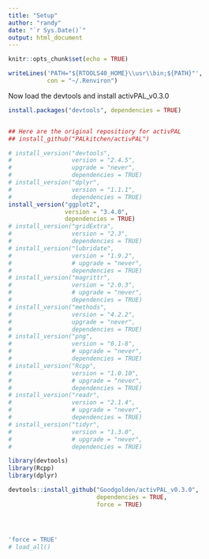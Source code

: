 ```yaml
---
title: "Setup"
author: "randy"
date: "`r Sys.Date()`"
output: html_document
---
```


```r
knitr::opts_chunk$set(echo = TRUE)
```

```r
writeLines('PATH="${RTOOLS40_HOME}\\usr\\bin;${PATH}"',
           con = "~/.Renviron")
```

Now load the devtools and install activPAL_v0.3.0

```r
install.packages("devtools", dependencies = TRUE)


## Here are the original repositiory for activPAL
## install_github("PALkitchen/activPAL")

# install_version("devtools",
#                 version = "2.4.5",
#                 upgrade = "never",
#                 dependencies = TRUE)
# install_version("dplyr",
#                 version = "1.1.1",
#                 dependencies = TRUE)
install_version("ggplot2",
                version = "3.4.0",
                dependencies = TRUE)
# install_version("gridExtra",
#                 version = "2.3",
#                 dependencies = TRUE)
# install_version("lubridate",
#                 version = "1.9.2",
#                 # upgrade = "never",
#                 dependencies = TRUE)
# install_version("magrittr",
#                 version = "2.0.3",
#                 # upgrade = "never",
#                 dependencies = TRUE)
# install_version("methods", 
#                 version = "4.2.2",
#                 upgrade = "never",
#                 dependencies = TRUE)
# install_version("png",
#                 version = "0.1-8",
#                 # upgrade = "never",
#                 dependencies = TRUE)
# install_version("Rcpp", 
#                 version = "1.0.10",
#                 # upgrade = "never",
#                 dependencies = TRUE)
# install_version("readr",
#                 version = "2.1.4",
#                 # upgrade = "never",
#                 dependencies = TRUE)
# install_version("tidyr",
#                 version = "1.3.0",
#                 # upgrade = "never",
#                 dependencies = TRUE)
```


```r
library(devtools)
library(Rcpp)
library(dplyr)

devtools::install_github("Goodgolden/activPAL_v0.3.0", 
                         dependencies = TRUE,
                         force = TRUE)




'force = TRUE'
# load_all()
```







